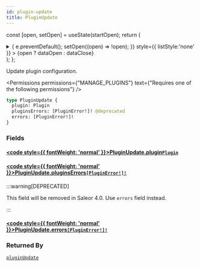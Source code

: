 ```yaml
---
id: plugin-update
title: PluginUpdate
---
```






const [open, setOpen] = useState(startOpen);
return (
<details {...(open ? { open: true } : {})} className="details" style={{ border:'none', boxShadow:'none', background:'var(--ifm-background-color)' }}>
<summary
onClick={(e) => {
e.preventDefault();
setOpen((open) => !open);
}}
style={{ listStyle:'none' }} >
{open ? dataOpen : dataClose}
</summary>
{open && children}
</details>
);
};

Update plugin configuration.


<Permissions permissions={"MANAGE_PLUGINS"} text={"Requires one of the following permissions"} />


```graphql
type PluginUpdate {
  plugin: Plugin
  pluginsErrors: [PluginError!]! @deprecated
  errors: [PluginError!]!
}
```

### Fields

#### [<code style={{ fontWeight: 'normal' }}>PluginUpdate.<b>plugin</b></code>](#)<Bullet />[`Plugin`](../../../api-reference/miscellaneous/objects/plugin.mdx) <Badge class="badge badge--secondary" text="object"/> <Badge class="badge badge--secondary" text="miscellaneous"/>

#### [<code style={{ fontWeight: 'normal' }}>PluginUpdate.<b>pluginsErrors</b></code>](#)<Bullet />[`[PluginError!]!`](../../../api-reference/miscellaneous/objects/plugin-error.mdx) <Badge class="badge badge--deprecated badge--secondary" text="deprecated"/> <Badge class="badge badge--secondary" text="non-null"/> <Badge class="badge badge--secondary" text="object"/> <Badge class="badge badge--secondary" text="miscellaneous"/>

:::warning[DEPRECATED]

This field will be removed in Saleor 4.0. Use `errors` field instead.

:::

#### [<code style={{ fontWeight: 'normal' }}>PluginUpdate.<b>errors</b></code>](#)<Bullet />[`[PluginError!]!`](../../../api-reference/miscellaneous/objects/plugin-error.mdx) <Badge class="badge badge--secondary" text="non-null"/> <Badge class="badge badge--secondary" text="object"/> <Badge class="badge badge--secondary" text="miscellaneous"/>

### Returned By

[`pluginUpdate`](../../../api-reference/miscellaneous/mutations/plugin-update.mdx) <Badge class="badge badge--secondary" text="mutation"/>

